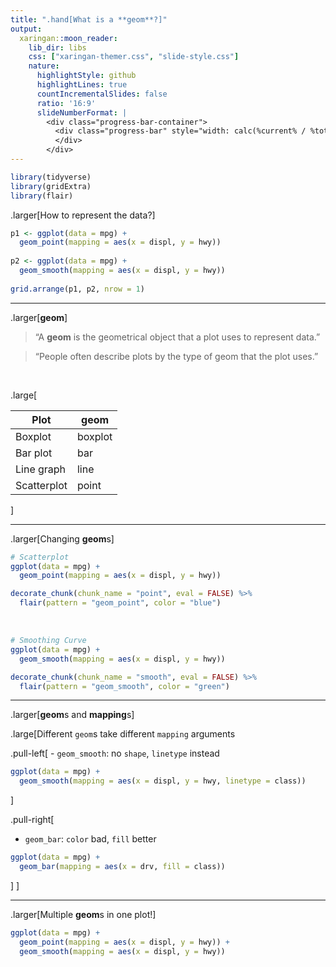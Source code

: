 ```yaml
---
title: ".hand[What is a **geom**?]"
output:
  xaringan::moon_reader:
    lib_dir: libs
    css: ["xaringan-themer.css", "slide-style.css"]
    nature:
      highlightStyle: github
      highlightLines: true
      countIncrementalSlides: false
      ratio: '16:9'
      slideNumberFormat: |
        <div class="progress-bar-container">
          <div class="progress-bar" style="width: calc(%current% / %total% * 100%);">
          </div>
        </div>
---
```


```r
library(tidyverse)
library(gridExtra)
library(flair)
```

.larger[How to represent the data?]

```r
p1 <- ggplot(data = mpg) + 
  geom_point(mapping = aes(x = displ, y = hwy)) 
             
p2 <- ggplot(data = mpg) + 
  geom_smooth(mapping = aes(x = displ, y = hwy))
      
grid.arrange(p1, p2, nrow = 1)       


```

---

.larger[**geom**]

> "A **geom** is the geometrical object that a plot uses to represent data."   

> "People often describe plots by the type of geom that the plot uses."

</br>

.large[

| Plot                | geom            |
|---------------------|-----------------|
| Boxplot     | boxplot   |
| Bar plot    | bar       |
| Line graph  | line      |
| Scatterplot | point     |

]

---

.larger[Changing **geom**s]

```r
# Scatterplot
ggplot(data = mpg) + 
  geom_point(mapping = aes(x = displ, y = hwy))

```

```r
decorate_chunk(chunk_name = "point", eval = FALSE) %>% 
  flair(pattern = "geom_point", color = "blue")
```

</br>

```r
# Smoothing Curve
ggplot(data = mpg) + 
  geom_smooth(mapping = aes(x = displ, y = hwy))
```

```r
decorate_chunk(chunk_name = "smooth", eval = FALSE) %>% 
  flair(pattern = "geom_smooth", color = "green")
```
---

.larger[**geom**s and **mapping**s]

.large[Different `geom`s take different `mapping` arguments

.pull-left[
- `geom_smooth`: no `shape`, `linetype` instead

```r
ggplot(data = mpg) + 
  geom_smooth(mapping = aes(x = displ, y = hwy, linetype = class))
```
]

.pull-right[

- `geom_bar`: `color` bad, `fill` better

```r
ggplot(data = mpg) +
  geom_bar(mapping = aes(x = drv, fill = class))
```
]
]

---

.larger[Multiple **geom**s in one plot!]

```r
ggplot(data = mpg) + 
  geom_point(mapping = aes(x = displ, y = hwy)) + 
  geom_smooth(mapping = aes(x = displ, y = hwy))
```

